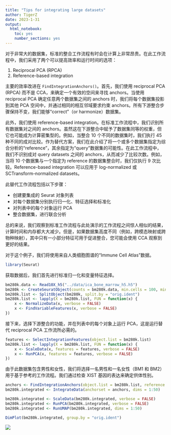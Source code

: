 ```yaml
---
title: "Tips for integrating large datasets"
author: TigerZ
date: 2023-1-31
output: 
  html_notebook: 
    toc: yes
    number_sections: yes
---
```


对于非常大的数据集，标准的整合工作流程有时会在计算上非常昂贵。在此工作流程中，我们采用了两个可以提高效率和运行时间的选项：

1. Reciprocal PCA (RPCA)
2. Reference-based integration

主要的效率改进在 `FindIntegrationAnchors()`。首先，我们使用 reciprocal PCA (RPCA) 而不是 CCA，来确定一个有效的空间来寻找 anchors。当使用 reciprocal PCA 确定任意两个数据集之间的 anchors 时，我们将每个数据集投影到其他 PCA 空间中，并通过相同的相互邻域要求约束 anchors。所有下游整合步骤保持不变，我们能够“correct”（or harmonize）数据集。

此外，我们使用 reference-based integration。在标准工作流程中，我们识别所有数据集对之间的 anchors。虽然这在下游整合中赋予了数据集同等的权重，但它也可能成为计算密集型的。例如，当整合 10 个不同的数据集时，我们执行 45 种不同的成对比较。作为替代方案，我们在此介绍了将一个或多个数据集指定为综合分析的“reference”，其余指定为“query”数据集的可能性。在此工作流程中，我们不识别成对 query datasets 之间的 anchors，从而减少了比较次数。例如，当将 10 个数据集与一个指定为 reference 的数据集整合时，我们仅执行 9 次比较。Reference-based integration 可以应用于 log-normalized 或 SCTransform-normalized datasets。

此替代工作流程包括以下步骤：

- 创建要集成的 Seurat 对象列表
- 对每个数据集分别执行归一化、特征选择和标准化
- 对列表中的每个对象运行 PCA
- 整合数据集，进行联合分析

总的来说，我们观察到标准工作流程与此处演示的工作流程之间惊人相似的结果，计算时间和内存都大大减少。但是，如果数据集高度不同（例如，跨模态映射或跨物种映射），其中只有一小部分特征可用于促进整合，您可能会使用 CCA 观察到更好的结果。

对于这个例子，我们将使用来自人类细胞图谱的“Immune Cell Atlas”数据。

```r
library(Seurat)
```

获取数据后，我们首先进行标准归一化和变量特征选择。

```r
bm280k.data <- Read10X_h5("../data/ica_bone_marrow_h5.h5")
bm280k <- CreateSeuratObject(counts = bm280k.data, min.cells = 100, min.features = 500)
bm280k.list <- SplitObject(bm280k, split.by = "orig.ident")
bm280k.list <- lapply(X = bm280k.list, FUN = function(x) {
    x <- NormalizeData(x, verbose = FALSE)
    x <- FindVariableFeatures(x, verbose = FALSE)
})
```

接下来，选择下游整合的功能，并在列表中的每个对象上运行 PCA，这是运行替代 reciprocal PCA 工作流所必需的。

```r
features <- SelectIntegrationFeatures(object.list = bm280k.list)
bm280k.list <- lapply(X = bm280k.list, FUN = function(x) {
    x <- ScaleData(x, features = features, verbose = FALSE)
    x <- RunPCA(x, features = features, verbose = FALSE)
})
```

由于此数据集包含男性和女性，我们将选择一名男性和一名女性（BM1 和 BM2）用于基于参考的工作流程。我们通过检查 XIST 基因的表达来确定供体性别。

```r
anchors <- FindIntegrationAnchors(object.list = bm280k.list, reference = c(1, 2), reduction = "rpca", dims = 1:50)
bm280k.integrated <- IntegrateData(anchorset = anchors, dims = 1:50)
```

```r
bm280k.integrated <- ScaleData(bm280k.integrated, verbose = FALSE)
bm280k.integrated <- RunPCA(bm280k.integrated, verbose = FALSE)
bm280k.integrated <- RunUMAP(bm280k.integrated, dims = 1:50)
```

```r
DimPlot(bm280k.integrated, group.by = "orig.ident")
```

![](https://satijalab.org/seurat/articles/integration_large_datasets_files/figure-html/viz.hca.full-1.png)




